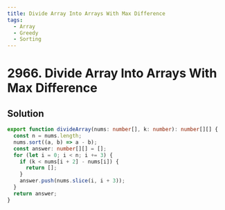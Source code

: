 ```yaml
---
title: Divide Array Into Arrays With Max Difference
tags:
  - Array
  - Greedy
  - Sorting
---
```


# 2966. Divide Array Into Arrays With Max Difference

<Badges>
  <LevelBadge level="medium" />
  <TopicBadge name="Array" slug="array" />
  <TopicBadge name="Greedy" slug="greedy" />
  <TopicBadge name="Sorting" slug="sorting" />
</Badges>

## Solution

```typescript filename="solution.ts" copy
export function divideArray(nums: number[], k: number): number[][] {
  const n = nums.length;
  nums.sort((a, b) => a - b);
  const answer: number[][] = [];
  for (let i = 0; i < n; i += 3) {
    if (k < nums[i + 2] - nums[i]) {
      return [];
    }
    answer.push(nums.slice(i, i + 3));
  }
  return answer;
}
```

<ProblemLink
  codingSite="leetcode"
  href="https://leetcode.com/problems/divide-array-into-arrays-with-max-difference"
  title="Divide Array Into Arrays With Max Difference"
/>
